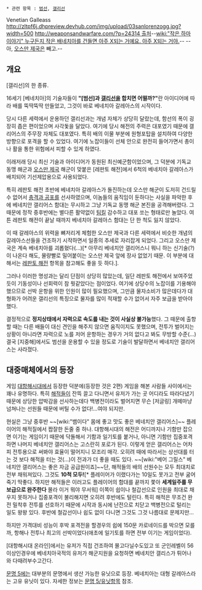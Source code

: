  * 관련 항목 : [[범선]], [[갤리선]]

Venetian Galleass
http://zltpf6j.dhpreview.devhub.com/img/upload/03sanlorenzogg.jpg?width=500
[[http://weaponsandwarfare.com/?p=24314 출처]]--[[wiki:"작은 하마 이야기" 누구든지 작은 배네치아를 건들면 아주 X되는 거예요. 아주 X되는 거야.]]-- --아, [[오스만 제국]]은 빼고.--

== 개요 ==

[갤리선]의 한 종류.

16세기 [베네치아]의 기술자들이 '''"[범선]과 [[갤리선]]을 합치면 어떨까?"'''란 아이디어에 따라 배를 뚝딱뚝딱 만들었고, 그것이 바로 베네치아 갈레아스의 시작이다.

당시 다른 세력에서 운용하던 갤리선과는 개념 자체가 상당히 달랐는데, 함선의 폭이 굉장히 좁은 편이었으며 사각돛을 달았다. 여기에 당시 해전의 주력은 대포였기 때문에 갤리어스의 주무장 자체도 대포였다. 특히 배의 이물 부분에 원형포탑을 설치하여 다양한 방향으로 포격을 할 수 있었다. 여기에 노잡이들이 선체 안으로 완전히 들어가면서 총이나 활을 통한 위험에서 피할 수 있게 하였다.

이래저래 당시 최신 기술과 아이디어가 동원된 최신예군함이었으며, 그 덕분에 기독교 동맹 해군과 [[오스만 제국]] 해군이 맞붙은 [레판토 해전]에서 6척의 베네치아 갈레아스가 배치되어 기선제압용으로 사용되었다.

특히 레판토 해전 초반에 베네치아 갈레아스가 돌진하는데 오스만 해군이 도저히 건드릴 수 없어서 [[충격과 공포]]를 선사하였으며, 이놈들의 움직임이 둔하다는 사실을 파악한 후에 베네치안 갤리어스 함대는 무시하고 그냥 기독교 동맹 해군 본진을 공격해버렸다. 그 때문에 정작 중후반에는 별다른 활약없이 [[팀킬]] 감수하고 대포 쏘는 형태로만 놀았다. 여튼 레판토 해전이 끝날 때까지 베네치아 갈레아스 함대는 단 한 척도 잃지 않았다.

이 때 갈레아스의 위력을 뼈저리게 체험한 오스만 제국과 다른 세력에서 비슷한 개념의 갈레아스선들을 건조하기 시작하면서 일종의 추세로 자리잡게 되었다. 그리고 오스만 제국은 계속 베네치아를 괴롭혔다(...)[* 아무리 베네치안 갤리어스니 뭐니 하는 신기술(?)이 나온다 해도, 물량빨로 밀어붙이는 오스만 제국 앞에 장사 없었기 때문. 이 부분에 대해서는 [[레판토 해전]] 항목을 참고해도 좋을 듯 하다.].

그러나 이러한 명성과는 달리 단점이 상당히 많았는데, 일단 레판토 해전에서 보여주었듯이 기동성이나 선회력이 참 뭣같았다는 점이었다. 여기에 상당수의 노잡이를 기용해야 했으므로 선박 운항을 위한 인원이 많이 필요했으며, 그만큼 물자소비가 많은데다가 대형화가 어려운 갤리선의 특징으로 물자를 많이 적재할 수가 없어서 자주 보급을 받아야 했다.

결정적으로 '''정지상태에서 자력으로 속도를 내는 것이 사실상 불가능'''했다. 그 때문에 출항할 때는 다른 배들이 대신 견인을 해주지 않으면 움직이지도 못했으며, 전투가 벌어지는 상황이 아니라면 자력으로 노를 저어 운항하는 경우가 거의 없다고 봐도 무방할 수준(…) 결국 [지중해]에서도 범선을 운용할 수 있을 정도로 기술이 발달하면서 베네치안 갤리어스는 사라졌다.

== 대중매체에서의 등장 ==

게임 [[대항해시대]]에서 등장한 덕분에(등장한 것은 2편) 게임을 해본 사람들 사이에서는 꽤나 유명하다. 특히 [[해적]]들이 잔뜩 끌고 다니면서 유저가 가는 곳 어디라도 따라다녔기 때문에 상당한 압박감을 선사하는데다 백병전이라도 벌어지면 무슨 [저글링] 개떼마냥 넘쳐나는 선원들 때문에 버틸 수가 없다!...여야 되지만.

현실은 그냥 중후반 ~~[wiki:"뱀이다" 몸에 좋고 맛도 좋은 베네치안 갤리어스]~~ 플레이어의 해적질에서 짭잘한 돈줄 중 하나. 대항해시대의 해전은 어디까지나 기함만 잡으면 이기는 게임이기 때문에 닥돌해서 기함과 일기토를 붙거나, 아니면 기함만 집중포격하면 나머지 베네치안 갤리어스는 고스란히 포로가 된다. 이렇게 얻은 갤리어스는 어차피 전투용으로 써봐야 효율이 떨어지니 모조리 매각. 오히려 때에 따라서는 상선대를 터는 것 보다 해적을 터는 것(...)이 전과가 더 좋을 때도 있다. ~~[wiki:"베어 그릴스" 베네치안 갤리어스는 좋은 자금 공급원이죠]~~단, 해적들의 배의 선원수는 모두 최대치로 전부 채워져있다. 그것도 '''10척 모두!'''[* 플레이어가 이랬다가는 10일도 못가고 전부 굶어죽기 딱좋다. 하지만 해적들은 이러고도 플레이어의 함대를 끝까지 쫓아 '''세계일주를 무보급으로 완주한다''' 몰라 이거 뭐야 무서워] 이쪽이 쉽이나 철갑선으로 인원을 최대로 채우지 못하거나 집중포격이 불리해지면 오히려 후반에도 털린다. 특히 해적은 무조건 완전 밀착후 전투를 선호하기 때문에 시작과 동시에 난전으로 치닫고 백병전으로 털리는 일도 왕왕 있다. 후반에 철갑선이나 쉽도 없이 다니면 그것도 그것 나름대로 문제지만...

하지만 가격대비 성능이 후박 포격전을 할경우의 쉽에 150문 카로네이드를 박으면 모를까, 항해나 전투나 최고의 선박이었다(애초에 일기토를 하면 전부 이기는 게임이었다).

[대항해시대 온라인]에서는 유저가 직접 건조하여 몰고다닐수도있고 또 군인레벨이 56이상인경우에 베네치아국적의 유저가 해군지원을 요청하면 베네치안 갤리스가 튀어나와 다때려부수고간다.

[[문명 5]]에는 대부분의 문명에서 생산 가능한 유닛으로 등장. 베네치아는 대형 갈레아스라는 고유 유닛이 있다. 자세한 정보는 [[문명 5/유닛]]항목 참조.
